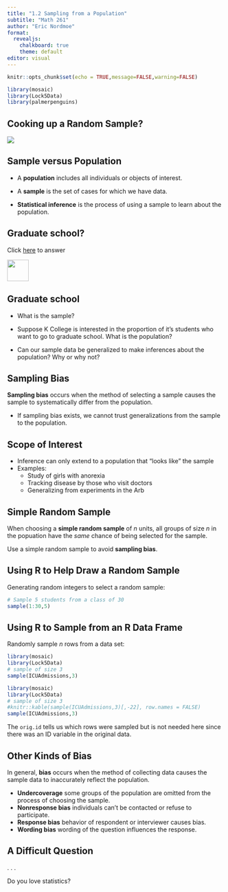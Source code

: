 ```yaml
---
title: "1.2 Sampling from a Population"
subtitle: "Math 261"
author: "Eric Nordmoe"
format:
  revealjs:
    chalkboard: true
    theme: default
editor: visual
---
```


```r
knitr::opts_chunk$set(echo = TRUE,message=FALSE,warning=FALSE)
```

```r
library(mosaic)
library(Lock5Data)
library(palmerpenguins)
```

## Cooking up a Random Sample?

![](figs/A_woman_taste_testing_her_cooking_soup_110425-232575-826009.jpg){fig-alt="woman tasting soup"}

## Sample versus Population

::: incremental
-   A **population** includes all individuals or objects of interest.

-   A **sample** is the set of cases for which we have data.

-   **Statistical inference** is the process of using a sample to learn about the population.
:::

## Graduate school?

Click [here](https://goo.gl/forms/SUA7JeE9xulEt94K3) to answer

![](figs/gs_survey_qr.png){width="50"}

## Graduate school

-   What is the sample?

-   Suppose K College is interested in the proportion of it’s students who want to go to graduate school. What is the population?

-   Can our sample data be generalized to make inferences about the population? Why or why not?

## Sampling Bias

**Sampling bias** occurs when the method of selecting a sample causes the sample to systematically differ from the population.

-   If sampling bias exists, we cannot trust generalizations from the sample to the population.

## Scope of Interest

-   Inference can only extend to a population that "looks like" the sample\
-   Examples:
    -   Study of girls with anorexia\
    -   Tracking disease by those who visit doctors\
    -   Generalizing from experiments in the Arb

## Simple Random Sample {.build}

When choosing a **simple random sample** of $n$ units, all groups of size $n$ in the popuation have the *same* chance of being selected for the sample.

Use a simple random sample to avoid **sampling bias**.

## Using R to Help Draw a Random Sample

Generating random integers to select a random sample:

```r
# Sample 5 students from a class of 30
sample(1:30,5)
```

## Using R to Sample from an R Data Frame {.smaller}

Randomly sample $n$ rows from a data set:

```r
library(mosaic)
library(Lock5Data)
# sample of size 3
sample(ICUAdmissions,3)
```

```r
library(mosaic)
library(Lock5Data)
# sample of size 3
#knitr::kable(sample(ICUAdmissions,3)[,-22], row.names = FALSE)
sample(ICUAdmissions,3)
```

::: footnote
The `orig.id` tells us which rows were sampled but is not needed here since there was an ID variable in the original data.
:::

## Other Kinds of Bias

In general, **bias** occurs when the method of collecting data causes the sample data to inaccurately reflect the population.

::: incremental
-   **Undercoverage** some groups of the population are omitted from the process of choosing the sample.\
-   **Nonresponse bias** individuals can’t be contacted or refuse to participate.\
-   **Response bias** behavior of respondent or interviewer causes bias.\
-   **Wording bias** wording of the question influences the response.
:::

## A Difficult Question

. . .

Do you love statistics?
